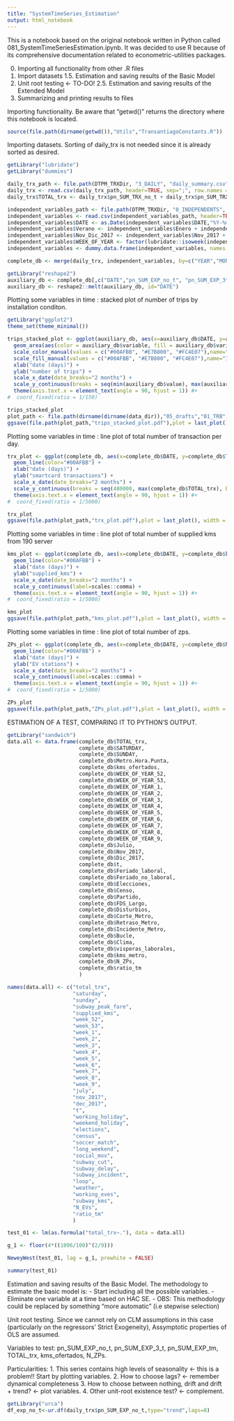 ```yaml
---
title: "SystemTimeSeries_Estimation"
output: html_notebook
---
```


This is a notebook based on the original notebook written in Python called 081_SystemTimeSeriesEstimation.ipynb. It was decided to use R because of its comprehensive documentation related to econometric-utilities packages.

0. Importing all functionality from other .R files
1. Import datasets
1.5. Estimation and saving results of the Basic Model
2. Unit root testing <- TO-DO!
2.5. Estimation and saving results of the Extended Model
4. Summarizing and printing results to files

Importing functionality. 
Be aware that "getwd()" returns the directory where this notebook is located.
```r
source(file.path(dirname(getwd()),"Utils","TransantiagoConstants.R"))
```

Importing datasets. 
Sorting of daily_trx is not needed since it is already sorted as desired.
```r
getLibrary("lubridate")
getLibrary("dummies")

daily_trx_path <- file.path(DTPM_TRXDir, "3_DAILY", "daily_summary.csv")
daily_trx <- read.csv(daily_trx_path, header=TRUE, sep=";", row.names = 1, stringsAsFactors = FALSE)
daily_trx$TOTAL_trx <- daily_trx$pn_SUM_TRX_no_t + daily_trx$pn_SUM_TRX_3t + daily_trx$pn_SUM_TRX_tm + daily_trx$zp_SUM_TRX
```


```r
independent_variables_path <- file.path(DTPM_TRXDir, "0_INDEPENDENTS", "independents_variables.csv")
independent_variables <- read.csv(independent_variables_path, header=TRUE, sep=";", row.names = 1, stringsAsFactors = FALSE)
independent_variables$DATE <- as.Date(independent_variables$DATE,"%Y-%m-%d")
independent_variables$Verano <- independent_variables$Enero + independent_variables$Febrero
independent_variables$Nov_Dic_2017 <- independent_variables$Nov_2017 + independent_variables$Dic_2017
independent_variables$WEEK_OF_YEAR <- factor(lubridate::isoweek(independent_variables$DATE))
independent_variables <- dummy.data.frame(independent_variables, names = c("WEEK_OF_YEAR"), sep="_")
```

```r
complete_db <- merge(daily_trx, independent_variables, by=c("YEAR","MONTH","YEAR_DAY"))
```

```r
getLibrary("reshape2")
auxiliary_db <- complete_db[,c("DATE","pn_SUM_EXP_no_t", "pn_SUM_EXP_3t", "pn_SUM_EXP_tm")]
auxiliary_db <- reshape2::melt(auxiliary_db, id="DATE")
```

Plotting some variables in time : stacked plot of number of trips by installation conditon.
```r
getLibrary("ggplot2")
theme_set(theme_minimal())

trips_stacked_plot <- ggplot(auxiliary_db, aes(x=auxiliary_db$DATE, y=auxiliary_db$value)) + 
  geom_area(aes(color = auxiliary_db$variable, fill = auxiliary_db$variable), alpha = 0.5, position = 'stack') + 
  scale_color_manual(values = c("#00AFBB", "#E7B800", "#FC4E07"),name="Installation\nCondition",labels=c("NO T.","3A. T.","B. T.")) +
  scale_fill_manual(values = c("#00AFBB", "#E7B800", "#FC4E07"),name="Installation\nCondition",labels=c("NO T.","3A. T.","B. T.")) + 
  xlab("date (days)") + 
  ylab("number of trips") + 
  scale_x_date(date_breaks="2 months") + 
  scale_y_continuous(breaks = seq(min(auxiliary_db$value), max(auxiliary_db$value), by = 10000), label=scales::comma) +
  theme(axis.text.x = element_text(angle = 90, hjust = 1)) #+ 
#  coord_fixed(ratio = 1/150)

trips_stacked_plot
plot_path <- file.path(dirname(dirname(data_dir)),"05_drafts","01_TRB","0_FIGURES")
ggsave(file.path(plot_path,"trips_stacked_plot.pdf"),plot = last_plot(), width = 7, height = 4)
```

Plotting some variables in time : line plot of total number of transaction per day.
```r
trx_plot <- ggplot(complete_db, aes(x=complete_db$DATE, y=complete_db$TOTAL_trx)) + 
  geom_line(color="#00AFBB") + 
  xlab("date (days)") + 
  ylab("smartcard transactions") + 
  scale_x_date(date_breaks="2 months") + 
  scale_y_continuous(breaks = seq(480000, max(complete_db$TOTAL_trx), by = 500000), label=scales::comma) +
  theme(axis.text.x = element_text(angle = 90, hjust = 1)) #+ 
#  coord_fixed(ratio = 1/5000)

trx_plot
ggsave(file.path(plot_path,"trx_plot.pdf"),plot = last_plot(), width = 7, height = 4)
```

Plotting some variables in time : line plot of total number of supplied kms from 190 server
```r
kms_plot <- ggplot(complete_db, aes(x=complete_db$DATE, y=complete_db$kms_ofertados)) + 
  geom_line(color="#00AFBB") + 
  xlab("date (days)") + 
  ylab("supplied_kms") + 
  scale_x_date(date_breaks="2 months") + 
  scale_y_continuous(label=scales::comma) +
  theme(axis.text.x = element_text(angle = 90, hjust = 1)) #+ 
#  coord_fixed(ratio = 1/5000)

kms_plot
ggsave(file.path(plot_path,"kms_plot.pdf"),plot = last_plot(), width = 7, height = 4)
```

Plotting some variables in time : line plot of total number of zps.
```r
ZPs_plot <- ggplot(complete_db, aes(x=complete_db$DATE, y=complete_db$N_ZPs)) + 
  geom_line(color="#00AFBB") + 
  xlab("date (days)") + 
  ylab("EV stations") + 
  scale_x_date(date_breaks="2 months") + 
  scale_y_continuous(label=scales::comma) +
  theme(axis.text.x = element_text(angle = 90, hjust = 1)) #+ 
#  coord_fixed(ratio = 1/5000)

ZPs_plot
ggsave(file.path(plot_path,"ZPs_plot.pdf"),plot = last_plot(), width = 7, height = 4)
```
ESTIMATION OF A TEST, COMPARING IT TO PYTHON'S OUTPUT.
```r
getLibrary("sandwich")
data.all <- data.frame(complete_db$TOTAL_trx, 
                       complete_db$SATURDAY,
                       complete_db$SUNDAY,
                       complete_db$Metro.Hora.Punta,
                       complete_db$kms_ofertados, 
                       complete_db$WEEK_OF_YEAR_52,
                       complete_db$WEEK_OF_YEAR_53,
                       complete_db$WEEK_OF_YEAR_1,
                       complete_db$WEEK_OF_YEAR_2,
                       complete_db$WEEK_OF_YEAR_3,
                       complete_db$WEEK_OF_YEAR_4,
                       complete_db$WEEK_OF_YEAR_5,
                       complete_db$WEEK_OF_YEAR_6,
                       complete_db$WEEK_OF_YEAR_7,
                       complete_db$WEEK_OF_YEAR_8,
                       complete_db$WEEK_OF_YEAR_9,
                       complete_db$Julio,
                       complete_db$Nov_2017,
                       complete_db$Dic_2017,
                       complete_db$t,
                       complete_db$Feriado_laboral,
                       complete_db$Feriado_no_laboral,
                       complete_db$Elecciones,
                       complete_db$Censo,
                       complete_db$Partido,
                       complete_db$FDS_Largo,
                       complete_db$Disturbios,
                       complete_db$Corte_Metro,
                       complete_db$Retraso_Metro,
                       complete_db$Incidente_Metro,
                       complete_db$Bucle,
                       complete_db$Clima,
                       complete_db$visperas_laborales,
                       complete_db$kms_metro,
                       complete_db$N_ZPs,
                       complete_db$ratio_tm
                       )

names(data.all) <- c("total_trx",
                     "saturday",
                     "sunday",
                     "subway_peak_fare",
                     "supplied_kms",
                     "week_52",
                     "week_53",
                     "week_1",
                     "week_2",
                     "week_3",
                     "week_4",
                     "week_5",
                     "week_6",
                     "week_7",
                     "week_8",
                     "week_9",
                     "july",
                     "nov_2017",
                     "dec_2017",
                     "t",
                     "working_holiday",
                     "weekend_holiday",
                     "elections",
                     "census",
                     "soccer_match",
                     "long_weekend",
                     "social_mov",
                     "subway_cut",
                     "subway_delay",
                     "subway_incident",
                     "loop",
                     "weather",
                     "working_eves",
                     "subway_kms",
                     "N_EVs",
                     "ratio_tm"
                     )

test_01 <- lm(as.formula("total_trx~."), data = data.all)

g_1 <- floor(4*((1096/100)^(2/9)))

NeweyWest(test_01, lag = g_1, prewhite = FALSE)

summary(test_01)
```


Estimation and saving results of the Basic Model. The methodology to estimate the basic model is:
- Start including all the possible variables.
- Eliminate one variable at a time based on HAC SE.
- OBS: This methodology could be replaced by something "more automatic" (i.e stepwise selection)




Unit root testing.
Since we cannot rely on CLM assumptions in this case (particularly on the regressors' Strict Exogeneity), Assymptotic properties of OLS are assumed.

Variables to test:
pn_SUM_EXP_no_t, pn_SUM_EXP_3_t, pn_SUM_EXP_tm, TOTAL_trx, kms_ofertados, N_ZPs. 

Particularities:
1. This series contains high levels of seasonality <- this is a problem!! Start by plotting variables.
2. How to choose lags? <- remember dynamical completeness
3. How to choose between nothing, drift and drift + trend? <- plot variables.
4. Other unit-root existence test? <- complement.






```r
getLibrary("urca")
df_exp_no_t<-ur.df(daily_trx$pn_SUM_EXP_no_t,type="trend",lags=0)
```



